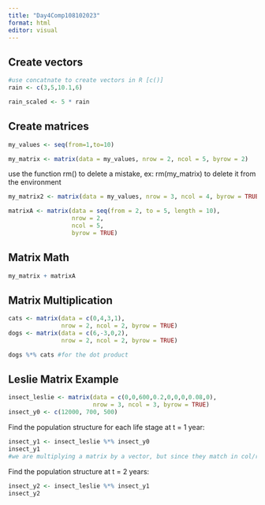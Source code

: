 ```yaml
---
title: "Day4Comp108102023"
format: html
editor: visual
---
```


## Create vectors

```r
#use concatnate to create vectors in R [c()]
rain <- c(3,5,10.1,6)

rain_scaled <- 5 * rain

```

## Create matrices

```r
my_values <- seq(from=1,to=10)
```

```r
my_matrix <- matrix(data = my_values, nrow = 2, ncol = 5, byrow = 2)
```

use the function rm() to delete a mistake, ex: rm(my_matrix) to delete it from the environment

```r
my_matrix2 <- matrix(data = my_values, nrow = 3, ncol = 4, byrow = TRUE)
```

```r
matrixA <- matrix(data = seq(from = 2, to = 5, length = 10),
                  nrow = 2,
                  ncol = 5,
                  byrow = TRUE)
```

## Matrix Math

```r
my_matrix + matrixA
```

## Matrix Multiplication

```r
cats <- matrix(data = c(0,4,3,1),
               nrow = 2, ncol = 2, byrow = TRUE)
dogs <- matrix(data = c(6,-3,0,2),
               nrow = 2, ncol = 2, byrow = TRUE)
```

```r
dogs %*% cats #for the dot product
```

## Leslie Matrix Example

```r
insect_leslie <- matrix(data = c(0,0,600,0.2,0,0,0,0.08,0),
                        nrow = 3, ncol = 3, byrow = TRUE)
insect_y0 <- c(12000, 700, 500)
```

Find the population structure for each life stage at t = 1 year:

```r
insect_y1 <- insect_leslie %*% insect_y0
insect_y1
#we are multiplying a matrix by a vector, but since they match in col/row it treats it as a matrix with a single column and three rows
```

Find the population structure at t = 2 years:

```r
insect_y2 <- insect_leslie %*% insect_y1
insect_y2
```
